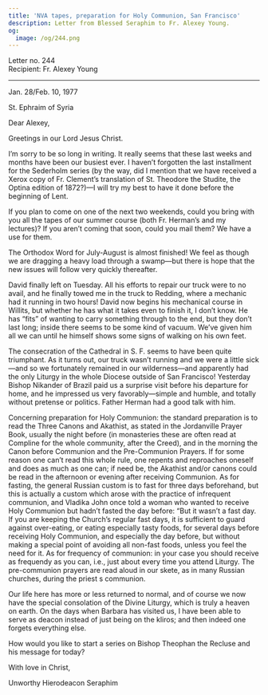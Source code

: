 ```yaml
---
title: 'NVA tapes, preparation for Holy Communion, San Francisco'
description: Letter from Blessed Seraphim to Fr. Alexey Young.
og:
  image: /og/244.png
---
```


<div style={{textAlign:'right', fontFamily:'monospace'}}>Letter no. 244</div>
<div style={{textAlign:'left', fontFamily:'monospace'}}>Recipient: Fr. Alexey Young</div>

---

Jan. 28/Feb. 10, 1977

St. Ephraim of Syria

Dear Alexey,

Greetings in our Lord Jesus Christ.

I’m sorry to be so long in writing. It really seems that these last weeks and months have been our busiest ever. I haven’t forgotten the last installment for the Sederholm series (by the way, did I mention that we have received a Xerox copy of Fr. Clement’s translation of St. Theodore the Studite, the Optina edition of 1872?)—I will try my best to have it done before the beginning of Lent.

If you plan to come on one of the next two weekends, could you bring with you all the tapes of our summer course (both Fr. Herman’s and my lectures)? If you aren’t coming that soon, could you mail them? We have a use for them.

The Orthodox Word for July-August is almost finished! We feel as though we are dragging a heavy load through a swamp—but there is hope that the new issues will follow very quickly thereafter.

David finally left on Tuesday. All his efforts to repair our truck were to no avail, and he finally towed me in the truck to Redding, where a mechanic had it running in two hours! David now begins his mechanical course in Willits, but whether he has what it takes even to finish it, I don’t know. He has “fits” of wanting to carry something through to the end, but they don’t last long; inside there seems to be some kind of vacuum. We’ve given him all we can until he himself shows some signs of walking on his own feet.

The consecration of the Cathedral in S. F. seems to have been quite triumphant. As it turns out, our truck wasn’t running and we were a little sick—and so we fortunately remained in our wilderness—and apparently had the only Liturgy in the whole Diocese outside of San Francisco! Yesterday Bishop Nikander of Brazil paid us a surprise visit before his departure for home, and he impressed us very favorably—simple and humble, and totally without pretense or politics. Father Herman had a good talk with him.

Concerning preparation for Holy Communion: the standard preparation is to read the Three Canons and Akathist, as stated in the Jordanville Prayer Book, usually the night before (in monasteries these are often read at Compline for the whole community, after the Creed), and in the morning the Canon before Communion and the Pre-Communion Prayers. If for some reason one can’t read this whole rule, one repents and reproaches oneself and does as much as one can; if need be, the Akathist and/or canons could be read in the afternoon or evening after receiving Communion. As for fasting, the general Russian custom is to fast for three days beforehand, but this is actually a custom which arose with the practice of infrequent communion, and Vladika John once told a woman who wanted to receive Holy Communion but hadn’t fasted the day before: “But it wasn’t a fast day. If you are keeping the Church’s regular fast days, it is sufficient to guard against over-eating, or eating especially tasty foods, for several days before receiving Holy Communion, and especially the day before, but without making a special point of avoiding all non-fast foods, unless you feel the need for it. As for frequency of communion: in your case you should receive as frequendy as you can, i.e., just about every time you attend Liturgy. The pre-communion prayers are read aloud in our skete, as in many Russian churches, during the priest s communion.

Our life here has more or less returned to normal, and of course we now have the special consolation of the Divine Liturgy, which is truly a heaven on earth. On the days when Barbara has visited us, I have been able to serve as deacon instead of just being on the kliros; and then indeed one forgets everything else.

How would you like to start a series on Bishop Theophan the Recluse and his message for today?

With love in Christ,

Unworthy Hierodeacon Seraphim

